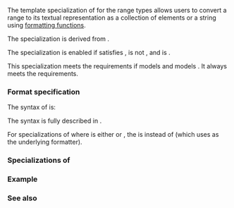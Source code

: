 {{cpp/title|formatter{{small|&lt;''range''&gt;}}}}
{{cpp/utility/format/ranges_formatter/navbar}}
{{dcl begin}}
{{dcl header|format}}
{{dcl|since=c++23|1=
template&lt; ranges::input_range R, class CharT &gt;
    requires (std::format_kind&lt;R&gt; != std::range_format::disabled) &amp;&amp;
              std::formattable&lt;ranges::range_reference_t&lt;R&gt;, CharT&gt;
struct formatter&lt;R, CharT&gt;;
}}
{{dcl h|Helper templates}}
{{dcl|notes={{mark expos}}|1=
template&lt; std::range_format K, ranges::input_range R, class CharT &gt;
struct /*range-default-formatter*/;
}}
{{dcl end}}

The template specialization of {{lc|std::formatter}} for the range types allows users to convert a range to its textual representation as a collection of elements or a string using [[cpp/utility/format|formatting functions]].

The specialization is derived from {{box/core|{{tti|range-default-formatter}}{{c/core|&lt;std::format_kind&lt;R&gt;, R, CharT&gt;}}}}.

The specialization is enabled if {{c|R}} satisfies {{lconcept|input_range}}, {{c|std::format_kind&lt;R&gt;}} is not {{c|std::range_format::disabled}}, and {{c|std::formattable&lt;ranges::range_reference_t&lt;R&gt;, CharT&gt;}} is {{c|true}}.

This specialization meets the {{named req|Formatter}} requirements if {{c|const R}} models {{lconcept|input_range}} and {{c|ranges::range_reference_t&lt;const R&gt;}} models {{c|std::formattable&lt;CharT&gt;}}. It always meets the {{named req|BasicFormatter}} requirements.

===Format specification===
The syntax of {{spar|range-format-spec}} is:
{{sdsc begin}}
{{sdsc|
{{spar optional|range-fill-and-align}} {{spar optional|width}} {{ttb|n}}{{mark optional}} {{spar optional|range-type}} {{spar optional|range-underlying-spec}}
}}
{{sdsc end}}

The syntax is fully described in {{rlpsd|range formatter#Range format specification}}.

For specializations of {{tt|std::formatter}} where {{c|std::format_kind&lt;R&gt;}} is either {{c|std::range_format::string}} or {{c|std::range_format::debug_string}}, the {{spar|format-spec}} is {{spar|std-format-spec}} instead of {{spar|range-format-spec}} (which uses {{c|std::formatter&lt;std::basic_string&lt;CharT&gt;, CharT&gt;}} as the underlying formatter).

===Specializations of {{tti|range-default-formatter}}===
{{dsc begin}}
{{dsc inc|cpp/utility/format/ranges_formatter/dsc range_default_formatter_sequence}}
{{dsc inc|cpp/utility/format/ranges_formatter/dsc range_default_formatter_map}}
{{dsc inc|cpp/utility/format/ranges_formatter/dsc range_default_formatter_set}}
{{dsc inc|cpp/utility/format/ranges_formatter/dsc range_default_formatter_string}}
{{dsc end}}

===Example===
{{todo|example}}

===See also===
{{dsc begin}}
{{dsc inc|cpp/utility/format/dsc formatter}}
{{dsc inc|cpp/utility/format/dsc range_formatter}}
{{dsc end}}

{{langlinks|es|ja|ru|zh}}
